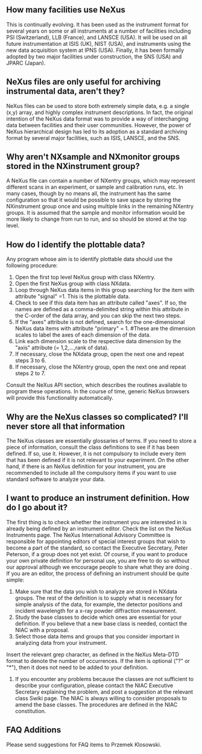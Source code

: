 == How many facilities use NeXus==
This is continually evolving. It has been used as the instrument format for several years on some or all instruments at a number of facilities including PSI (Switzerland), LLB (France), and LANSCE (USA). It will be used on all future instrumentation at ISIS (UK), NIST (USA), and instruments using the new data acquisition system at IPNS (USA). Finally, it has been formally adopted by two major facilities under construction, the SNS (USA) and JPARC (Japan).

==NeXus files are only useful for archiving instrumental data, aren't they?==
NeXus files can be used to store both extremely simple data, e.g. a single (x,y) array, and highly complex instrument descriptions. In fact, the original intention of the NeXus data format was to provide a way of interchanging data between facilities and their user communities. However, the power of NeXus hierarchical design has led to its adoption as a standard archiving format by several major facilities, such as ISIS, LANSCE, and the SNS.

==Why aren't NXsample and NXmonitor groups stored in the NXinstrument group?==
A NeXus file can contain a number of NXentry groups, which may represent different scans in an experiment, or sample and calibration runs, etc. In many cases, though by no means all, the instrument has the same configuration so that it would be possible to save space by storing the NXinstrument group once and using multiple links in the remaining NXentry groups. It is assumed that the sample and monitor information would be more likely to change from run to run, and so should be stored at the top level.

==How do I identify the plottable data?==
Any program whose aim is to identify plottable data should use the following procedure:
#Open the first top level NeXus group with class NXentry.
#Open the first NeXus group with class NXdata.
#Loop through NeXus data items in this group searching for the item with attribute "signal" =1. This is the plottable data.
#Check to see if this data item has an attribute called "axes". If so, the names are defined as a comma-delimited string within this attribute in the C-order of the data array, and you can skip the next two steps.
#If the "axes" attribute is not defined, search for the one-dimensional NeXus data items with attribute "primary" = 1. #These are the dimension scales to label the axes of each dimension of the data.
#Link each dimension scale to the respective data dimension by the "axis" attribute (= 1,2,...,rank of data).
#If necessary, close the NXdata group, open the next one and repeat steps 3 to 6.
#If necessary, close the NXentry group, open the next one and repeat steps 2 to 7.
Consult the NeXus API section, which describes the routines available to program these operations. In the course of time, generic NeXus browsers will provide this functionality automatically.

==Why are the NeXus classes so complicated? I'll never store all that information==
The NeXus classes are essentially glossaries of terms. If you need to store a piece of information, consult the class definitions to see if it has been defined. If so, use it. However, it is not compulsory to include every item that has been defined if it is not relevant to your experiment. On the other hand, if there is an NeXus definition for your instrument, you are recommended to include all the compulsory items if you want to use standard software to analyze your data.

==I want to produce an instrument definition. How do I go about it?==
The first thing is to check whether the instrument you are interested in is already being defined by an instrument editor. Check the list on the NeXus Instruments page. The NeXus International Advisory Committee is responsible for appointing editors of special interest groups that wish to become a part of the standard, so contact the Executive Secretary, Peter Peterson, if a group does not yet exist. Of course, if you want to produce your own private definition for personal use, you are free to do so without our approval although we encourage people to share what they are doing
.
If you are an editor, the process of defining an instrument should be quite simple:
#Make sure that the data you wish to analyze are stored in NXdata groups. The rest of the definition is to supply what is necessary for simple analysis of the data, for example, the detector positions and incident wavelength for a x-ray powder diffraction measurement.
#Study the base classes to decide which ones are essential for your definition. If you believe that a new base class is needed, contact the NIAC with a proposal.
#Select those data items and groups that you consider important in analyzing data from your instrument.
Insert the relevant grep character, as defined in the NeXus Meta-DTD format to denote the number of occurrences. If the item is optional ("?" or "*"), then it does not need to be added to your definition.
#If you encounter any problems because the classes are not sufficient to describe your configuration, please contact the NIAC Executive Secretary explaining the problem, and post a suggestion at the relevant class Swiki page. The NIAC is always willing to consider proposals to amend the base classes. The procedures are defined in the NIAC constitution.

==FAQ Additions==
Please send suggestions for FAQ items to Przemek Klosowski.